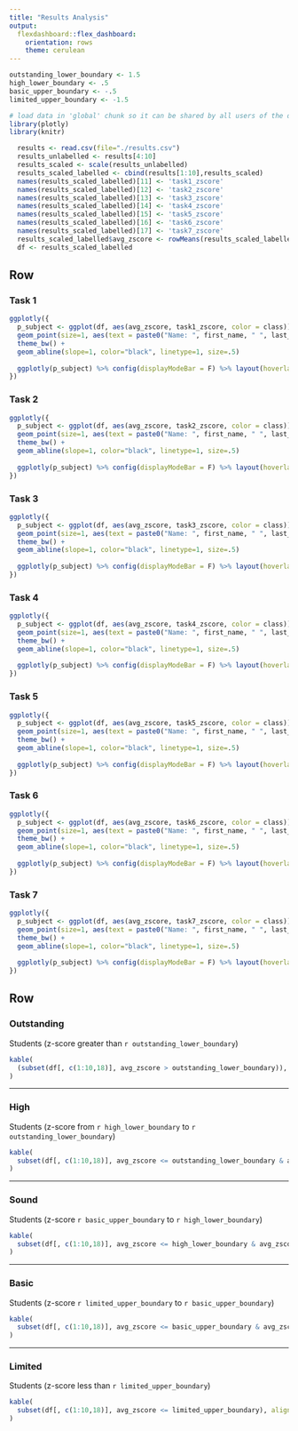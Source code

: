 ```yaml
---
title: "Results Analysis"
output: 
  flexdashboard::flex_dashboard:
    orientation: rows
    theme: cerulean
---
```


```r
outstanding_lower_boundary <- 1.5
high_lower_boundary <- .5
basic_upper_boundary <- -.5
limited_upper_boundary <- -1.5
```

```r
# load data in 'global' chunk so it can be shared by all users of the dashboard
library(plotly)
library(knitr)

  results <- read.csv(file="./results.csv")
  results_unlabelled <- results[4:10]
  results_scaled <- scale(results_unlabelled)
  results_scaled_labelled <- cbind(results[1:10],results_scaled)
  names(results_scaled_labelled)[11] <- 'task1_zscore'
  names(results_scaled_labelled)[12] <- 'task2_zscore'
  names(results_scaled_labelled)[13] <- 'task3_zscore'
  names(results_scaled_labelled)[14] <- 'task4_zscore'
  names(results_scaled_labelled)[15] <- 'task5_zscore'
  names(results_scaled_labelled)[16] <- 'task6_zscore'
  names(results_scaled_labelled)[17] <- 'task7_zscore'
  results_scaled_labelled$avg_zscore <- rowMeans(results_scaled_labelled[11:17],na.rm=TRUE)
  df <- results_scaled_labelled
```

## Row {.tabset .tabset-fade}

### **Task 1**

```r
ggplotly({
  p_subject <- ggplot(df, aes(avg_zscore, task1_zscore, color = class)) + 
  geom_point(size=1, aes(text = paste0("Name: ", first_name, " ", last_name))) +
  theme_bw() + 
  geom_abline(slope=1, color="black", linetype=1, size=.5)
  
  ggplotly(p_subject) %>% config(displayModeBar = F) %>% layout(hoverlabel=list(bgcolor="white"))
})
```

### **Task 2**

```r
ggplotly({
  p_subject <- ggplot(df, aes(avg_zscore, task2_zscore, color = class)) + 
  geom_point(size=1, aes(text = paste0("Name: ", first_name, " ", last_name))) +
  theme_bw() + 
  geom_abline(slope=1, color="black", linetype=1, size=.5)
  
  ggplotly(p_subject) %>% config(displayModeBar = F) %>% layout(hoverlabel=list(bgcolor="white"))
})
```

### **Task 3**

```r
ggplotly({
  p_subject <- ggplot(df, aes(avg_zscore, task3_zscore, color = class)) + 
  geom_point(size=1, aes(text = paste0("Name: ", first_name, " ", last_name))) +
  theme_bw() + 
  geom_abline(slope=1, color="black", linetype=1, size=.5)
  
  ggplotly(p_subject) %>% config(displayModeBar = F) %>% layout(hoverlabel=list(bgcolor="white"))
})
```

### **Task 4**

```r
ggplotly({
  p_subject <- ggplot(df, aes(avg_zscore, task4_zscore, color = class)) + 
  geom_point(size=1, aes(text = paste0("Name: ", first_name, " ", last_name))) +
  theme_bw() + 
  geom_abline(slope=1, color="black", linetype=1, size=.5)
  
  ggplotly(p_subject) %>% config(displayModeBar = F) %>% layout(hoverlabel=list(bgcolor="white"))
})
```

### **Task 5**

```r
ggplotly({
  p_subject <- ggplot(df, aes(avg_zscore, task5_zscore, color = class)) + 
  geom_point(size=1, aes(text = paste0("Name: ", first_name, " ", last_name))) +
  theme_bw() + 
  geom_abline(slope=1, color="black", linetype=1, size=.5)
  
  ggplotly(p_subject) %>% config(displayModeBar = F) %>% layout(hoverlabel=list(bgcolor="white"))
})
```

### **Task 6**

```r
ggplotly({
  p_subject <- ggplot(df, aes(avg_zscore, task6_zscore, color = class)) + 
  geom_point(size=1, aes(text = paste0("Name: ", first_name, " ", last_name))) +
  theme_bw() + 
  geom_abline(slope=1, color="black", linetype=1, size=.5)
  
  ggplotly(p_subject) %>% config(displayModeBar = F) %>% layout(hoverlabel=list(bgcolor="white"))
})
```

### **Task 7**

```r
ggplotly({
  p_subject <- ggplot(df, aes(avg_zscore, task7_zscore, color = class)) + 
  geom_point(size=1, aes(text = paste0("Name: ", first_name, " ", last_name))) +
  theme_bw() + 
  geom_abline(slope=1, color="black", linetype=1, size=.5)
  
  ggplotly(p_subject) %>% config(displayModeBar = F) %>% layout(hoverlabel=list(bgcolor="white"))
})
```

## Row {.tabset .tabset-fade}

### **Outstanding**

Students (z-score greater than `r outstanding_lower_boundary`)

```r
kable(
  (subset(df[, c(1:10,18)], avg_zscore > outstanding_lower_boundary)), align = "lllcccccccr"
)
```

------------------------------------------------------------------------

### **High**

Students (z-score from `r high_lower_boundary` to `r outstanding_lower_boundary`)

```r
kable(
  subset(df[, c(1:10,18)], avg_zscore <= outstanding_lower_boundary & avg_zscore > high_lower_boundary), align = "lllcccccccr"
)
```

------------------------------------------------------------------------

### **Sound**

Students (z-score `r basic_upper_boundary` to `r high_lower_boundary`)

```r
kable(
  subset(df[, c(1:10,18)], avg_zscore <= high_lower_boundary & avg_zscore > basic_upper_boundary), align = "lllcccccccr"
)
```

------------------------------------------------------------------------

### **Basic**

Students (z-score `r limited_upper_boundary` to `r basic_upper_boundary`)

```r
kable(
  subset(df[, c(1:10,18)], avg_zscore <= basic_upper_boundary & avg_zscore > limited_upper_boundary), align = "lllcccccccr"
)
```

------------------------------------------------------------------------

### **Limited**

Students (z-score less than `r limited_upper_boundary`)

```r
kable(
  subset(df[, c(1:10,18)], avg_zscore <= limited_upper_boundary), align = "lllcccccccr"
)
```
